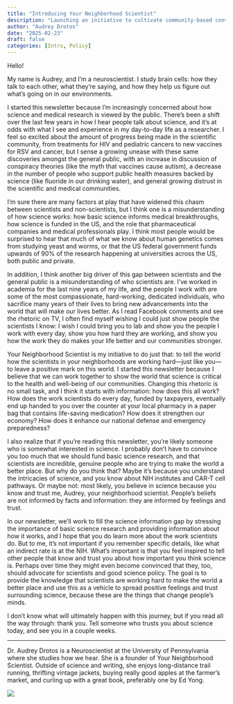 ```yaml
---
title: "Introducing Your Neighborhood Scientist"
description: "Launching an initiative to cultivate community-based conversations about science, science policy, and scientists"
author: "Audrey Drotos"
date: "2025-02-23"
draft: false
categories: [Intro, Policy]
---
```


Hello!

My name is Audrey, and I'm a neuroscientist. I study brain cells: how they talk
to each other, what they're saying, and how they help us figure out what's going
on in our environments.

I started this newsletter because I'm increasingly concerned about how science
and medical research is viewed by the public. There's been a shift over the last
few years in how I hear people talk about science, and it's at odds with what I
see and experience in my day-to-day life as a researcher. I feel so excited
about the amount of progress being made in the scientific community, from
treatments for HIV and pediatric cancers to new vaccines for RSV and cancer, but
I sense a growing unease with these same discoveries amongst the general public,
with an increase in discussion of conspiracy theories (like the myth that
vaccines cause autism), a decrease in the number of people who support public
health measures backed by science (like fluoride in our drinking water), and
general growing distrust in the scientific and medical communities.

I'm sure there are many factors at play that have widened this chasm between
scientists and non-scientists, but I think one is a misunderstanding of how
science works: how basic science informs medical breakthroughs, how science is
funded in the US, and the role that pharmaceutical companies and medical
professionals play. I think most people would be surprised to hear that much of
what we know about human genetics comes from studying yeast and worms, or that
the US federal government funds upwards of 90% of the research happening at
universities across the US, both public and private.

In addition, I think another big driver of this gap between scientists and the
general public is a misunderstanding of who scientists are. I've worked in
academia for the last nine years of my life, and the people I work with are some
of the most compassionate, hard-working, dedicated individuals, who sacrifice
many years of their lives to bring new advancements into the world that will
make our lives better. As I read Facebook comments and see the rhetoric on TV, I
often find myself wishing I could just show people the scientists I know: I wish
I could bring you to lab and show you the people I work with every day, show you
how hard they are working, and show you how the work they do makes your life
better and our communities stronger.

Your Neighborhood Scientist is my initiative to do just that: to tell the world
how the scientists in your neighborhoods are working hard—just like you—to leave
a positive mark on this world. I started this newsletter because I believe that
we can work together to show the world that science is critical to the health
and well-being of our communities. Changing this rhetoric is no small task, and
I think it starts with information: how does this all work? How does the work
scientists do every day, funded by taxpayers, eventually end up handed to you
over the counter at your local pharmacy in a paper bag that contains life-saving
medication? How does it strengthen our economy? How does it enhance our national
defense and emergency preparedness?

I also realize that if you're reading this newsletter, you're likely someone who
is somewhat interested in science. I probably don't have to convince you too
much that we should fund basic science research, and that scientists are
incredible, genuine people who are trying to make the world a better place. But
why do you think that? Maybe it's because you understand the intricacies of
science, and you know about NIH institutes and CAR-T cell pathways. Or maybe
not: most likely, you believe in science because you know and trust me, Audrey,
your neighborhood scientist. People's beliefs are not informed by facts and
information: they are informed by feelings and trust.

In our newsletter, we'll work to fill the science information gap by stressing
the importance of basic science research and providing information about how it
works, and I hope that you do learn more about the work scientists do. But to
me, it's not important if you remember specific details, like what an indirect
rate is at the NIH. What's important is that you feel inspired to tell other
people that know and trust you about how important you think science is. Perhaps
over time they might even become convinced that they, too, should advocate for
scientists and good science policy. The goal is to provide the knowledge that
scientists are working hard to make the world a better place and use this as a
vehicle to spread positive feelings and trust surrounding science,  because
these are the things that change people's minds.

I don't know what will ultimately happen with this journey, but if you read all
the way through: thank you. Tell someone who trusts you about science today, and
see you in a couple weeks.

<hr>

::: {.callout-note title="About the author" style="" icon=false}
Dr. Audrey Drotos is a Neuroscientist at the University of Pennsylvania
where she studies how we hear. She is a founder of Your Neighborhood Scientist.
Outside of science and writing, she enjoys long-distance trail running,
thrifting vintage jackets, buying really good apples at the farmer's market, and
curling up with a great book, preferably one by Ed Yong.

![](acd.jpg)
:::
